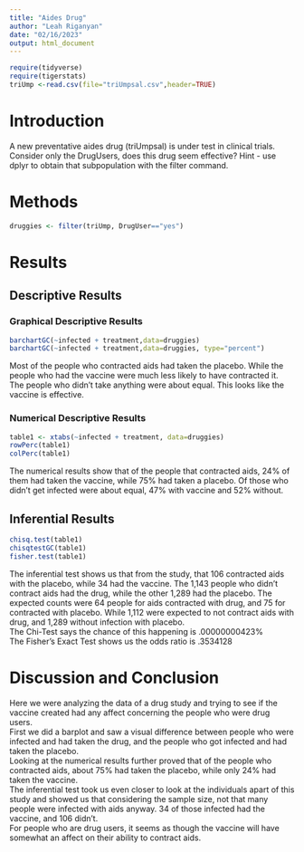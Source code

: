 ```yaml
---
title: "Aides Drug"
author: "Leah Riganyan"
date: "02/16/2023"
output: html_document
---
```


```r
require(tidyverse)
require(tigerstats)
triUmp <-read.csv(file="triUmpsal.csv",header=TRUE)
```

# Introduction

<!--In this section you explain what you are trying to show.  Where did the data come from?  What is the research or other question you are trying to answer?.  If you skimp in this section expect to be marked down in your grade. Paint a picture of the project a couple of paragraphs is expected!-->

A new  preventative aides drug (triUmpsal) is under test in clinical trials. Consider only the DrugUsers, does this drug seem effective?  Hint - use dplyr to obtain that subpopulation with the filter command.

# Methods

<!--Decide on your methods:  use "variable analysis" or other appropriate descriptors.  Make sure to choose at least one graphical method and at least one numerical method. Discuss what data manipulations may be needed for example subsetting or other binning procedures and what sort of graphical displays and inferential tools will be used!-->

```r
druggies <- filter(triUmp, DrugUser=="yes")
```


# Results

<!--Divide this section into two sub-sections:  One for your descriptive  results and one for your inferential results.!-->

## Descriptive Results

### Graphical Descriptive Results

<!--Graphical results here.  Make sure to show your code.  Provide appropriate labels for axes, giving units if possible, and provide a good title for the graph, too.  Use the graphical results to describe the patterns if any that exist in the data as focused toward the research question. Bottom line is to explain the features of the graph that are relevant to conforming or departing to what is expected by your null hypothesis !-->

```r
barchartGC(~infected + treatment,data=druggies)
barchartGC(~infected + treatment,data=druggies, type="percent")

```
   
Most of the people who contracted aids had taken the placebo. While the people who had the vaccine were much less likely to have contracted it. The people who didn't take anything were about equal. This looks like the vaccine is effective.
   

### Numerical Descriptive Results

<!--Numerical results go here. Use the numerical results to describe the patterns if any that exist in the data as focused toward the research question!-->
   

```r
table1 <- xtabs(~infected + treatment, data=druggies)
rowPerc(table1)
colPerc(table1)
```
   
The numerical results show that of the people that contracted aids, 24% of them had taken the vaccine, while 75% had taken a placebo. Of those who didn't get infected were about equal, 47% with vaccine and 52% without. 

## Inferential Results

<!--State hypothesis clearly.  Make sure your discussion of the inferential test covers all the aspects that the test output produces, such as test statistic, p-value etc.  Make a decision about the null hypothesis, explain the assumptions on which the selected test/procedure was based, and why the chosen procedure satisfys the assumptions and is appropriate to answer the research question!-->

```r
chisq.test(table1)
chisqtestGC(table1)
fisher.test(table1)
```
   
The inferential test shows us that from the study, that 106 contracted aids with the placebo, while 34 had the vaccine. The 1,143 people who didn't contract aids had the drug, while the other 1,289 had the placebo. The expected counts were 64 people for aids contracted with drug, and 75 for contracted with placebo. While 1,112 were expected to not contract aids with drug, and 1,289 without infection with placebo.    
The Chi-Test says the chance of this happening is .00000000423%   
The Fisher's Exact Test shows us the odds ratio is .3534128


# Discussion and Conclusion

<!--Discussion and conclusion here.  If you found a relationship be sure to consider whether the relationship occurs because one of the variavbles causes the other, or whether they perhasps are related for some other reason.  Watch the chapter 6 videos from the GeorgeTown videos collection.!-->
   
Here we were analyzing the data of a drug study and trying to see if the vaccine created had any affect concerning the people who were drug users.    
First we did a barplot and saw a visual difference between people who were infected and had taken the drug, and the people who got infected and had taken the placebo.    
Looking at the numerical results further proved that of the people who contracted aids, about 75% had taken the placebo, while only 24% had taken the vaccine.    
The inferential test took us even closer to look at the individuals apart of this study and showed us that considering the sample size, not that many people were infected with aids anyway. 34 of those infected had the vaccine, and 106 didn't.    
For people who are drug users, it seems as though the vaccine will have somewhat an affect on their ability to contract aids.
